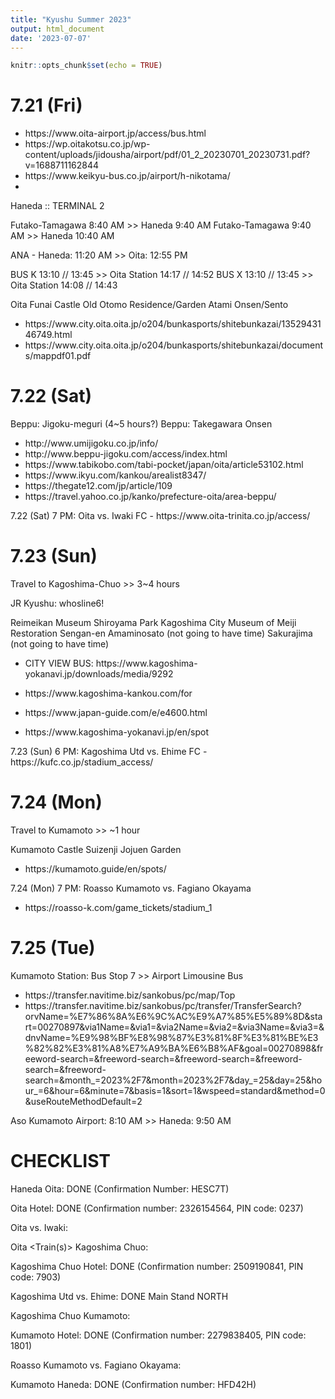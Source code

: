 ```yaml
---
title: "Kyushu Summer 2023"
output: html_document
date: '2023-07-07'
---
```


```r
knitr::opts_chunk$set(echo = TRUE)
```


# 7.21 (Fri)

- https://www.oita-airport.jp/access/bus.html
- https://wp.oitakotsu.co.jp/wp-content/uploads/jidousha/airport/pdf/01_2_20230701_20230731.pdf?v=1688711162844
- https://www.keikyu-bus.co.jp/airport/h-nikotama/
- 

Haneda :: TERMINAL 2

Futako-Tamagawa 8:40 AM >> Haneda 9:40 AM
Futako-Tamagawa 9:40 AM >> Haneda 10:40 AM

ANA - Haneda: 11:20 AM >> Oita: 12:55 PM

BUS K 13:10 // 13:45 >> Oita Station 14:17 // 14:52
BUS X 13:10 // 13:45 >> Oita Station 14:08 // 14:43

Oita Funai Castle
Old Otomo Residence/Garden
Atami Onsen/Sento

- https://www.city.oita.oita.jp/o204/bunkasports/shitebunkazai/1352943146749.html
- https://www.city.oita.oita.jp/o204/bunkasports/shitebunkazai/documents/mappdf01.pdf



# 7.22 (Sat)

Beppu: Jigoku-meguri (4~5 hours?)
Beppu: Takegawara Onsen

- http://www.umijigoku.co.jp/info/
- http://www.beppu-jigoku.com/access/index.html
- https://www.tabikobo.com/tabi-pocket/japan/oita/article53102.html
- https://www.ikyu.com/kankou/arealist8347/
- https://thegate12.com/jp/article/109
- https://travel.yahoo.co.jp/kanko/prefecture-oita/area-beppu/

7.22 (Sat) 7 PM: Oita vs. Iwaki FC
- https://www.oita-trinita.co.jp/access/

# 7.23 (Sun)
Travel to Kagoshima-Chuo >> 3~4 hours

JR Kyushu: whosline6!

Reimeikan Museum
Shiroyama Park
Kagoshima City Museum of Meiji Restoration
Sengan-en 
Amaminosato (not going to have time)
Sakurajima (not going to have time)

- CITY VIEW BUS: https://www.kagoshima-yokanavi.jp/downloads/media/9292

- https://www.kagoshima-kankou.com/for
- https://www.japan-guide.com/e/e4600.html
- https://www.kagoshima-yokanavi.jp/en/spot

7.23 (Sun) 6 PM: Kagoshima Utd vs. Ehime FC
- https://kufc.co.jp/stadium_access/

# 7.24 (Mon)

Travel to Kumamoto >> ~1 hour

Kumamoto Castle
Suizenji Jojuen Garden

- https://kumamoto.guide/en/spots/

7.24 (Mon) 7 PM: Roasso Kumamoto vs. Fagiano Okayama

- https://roasso-k.com/game_tickets/stadium_1

# 7.25 (Tue)

Kumamoto Station: Bus Stop 7 >> Airport Limousine Bus

- https://transfer.navitime.biz/sankobus/pc/map/Top
- https://transfer.navitime.biz/sankobus/pc/transfer/TransferSearch?orvName=%E7%86%8A%E6%9C%AC%E9%A7%85%E5%89%8D&start=00270897&via1Name=&via1=&via2Name=&via2=&via3Name=&via3=&dnvName=%E9%98%BF%E8%98%87%E3%81%8F%E3%81%BE%E3%82%82%E3%81%A8%E7%A9%BA%E6%B8%AF&goal=00270898&freeword-search=&freeword-search=&freeword-search=&freeword-search=&freeword-search=&month_=2023%2F7&month=2023%2F7&day_=25&day=25&hour_=6&hour=6&minute=7&basis=1&sort=1&wspeed=standard&method=0&useRouteMethodDefault=2

Aso Kumamoto Airport: 8:10 AM  >> Haneda: 9:50 AM






# CHECKLIST

Haneda <Airplane> Oita: DONE (Confirmation Number: HESC7T)

Oita Hotel: DONE (Confirmation number: 2326154564, PIN code: 0237)

Oita vs. Iwaki:

Oita <Train(s)> Kagoshima Chuo: 

Kagoshima Chuo Hotel: DONE (Confirmation number: 2509190841, PIN code: 7903)

Kagoshima Utd vs. Ehime: DONE Main Stand NORTH

Kagoshima Chuo <Train> Kumamoto:

Kumamoto Hotel: DONE (Confirmation number: 2279838405, PIN code: 1801)

Roasso Kumamoto vs. Fagiano Okayama: 

Kumamoto <Airplan> Haneda: DONE (Confirmation number: HFD42H)

